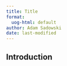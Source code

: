 ```yaml
---
title: Title
format:
  uog-html: default
author: Adam Sadowski
date: last-modified
---
```


## Introduction

::: callout-note
:::

::: callout-caution
:::

::: callout-tip
:::
